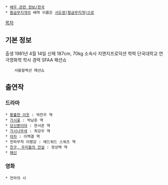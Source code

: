  * [[배우 관련 정보/한국]]
 * [[황금무지개]]의 배역 이름은 [[서도영(황금무지개)]]으로

[[목차]]
== 기본 정보 ==
출생 1981년 4월 14일
신체 187cm, 70kg
소속사 지앤지프로덕션
학력 단국대학교 연극영화학 학사
경력 SFAA 패션쇼
     서울컬렉션 패션쇼

== 출연작 ==
=== 드라마 ===
 * [[황홀한 이웃]] : 박찬우 역
 * [[가시꽃]] : 박남준 역
 * [[당신뿐이야]] : 한서준 역
 * [[가시나무새]] : 최강우 역
 * [[야차]] : 이백결 역
 * 천하무적 이평강 : 에드워드 스워츠 역
 * [[친구, 우리들의 전설]] : 정상택 역
 * [[해신]]

=== 영화 ===
 * 전라의 시
